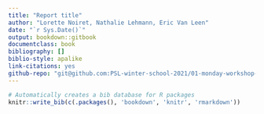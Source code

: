 ```yaml
---
title: "Report title"
author: "Lorette Noiret, Nathalie Lehmann, Eric Van Leen"
date: "`r Sys.Date()`"
output: bookdown::gitbook
documentclass: book
bibliography: []
biblio-style: apalike
link-citations: yes
github-repo: "git@github.com:PSL-winter-school-2021/01-monday-workshop-rna.git"
---
```


```r
# Automatically creates a bib database for R packages
knitr::write_bib(c(.packages(), 'bookdown', 'knitr', 'rmarkdown'))
```
